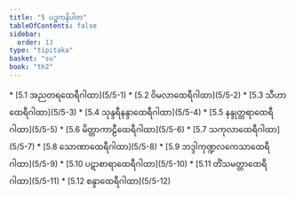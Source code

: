 ```yaml
---
title: "5 ပဉ္စကနိပါတ"
tableOfContents: false
sidebar:
  order: 13
type: "tipitaka"
basket: "su"
book: "th2"
---
```



<DynamicBreadcrumb />



<TableOfContents book="th2" section="5">
* [5.1 အညတရထေရီဂါထာ](5/5-1)
* [5.2 ဝိမလာထေရီဂါထာ](5/5-2)
* [5.3 သီဟာထေရီဂါထာ](5/5-3)
* [5.4 သုန္ဒရီနန္ဒာထေရီဂါထာ](5/5-4)
* [5.5 နန္ဒုတ္တရာထေရီဂါထာ](5/5-5)
* [5.6 မိတ္တာကာဠီထေရီဂါထာ](5/5-6)
* [5.7 သကုလာထေရီဂါထာ](5/5-7)
* [5.8 သောဏာထေရီဂါထာ](5/5-8)
* [5.9 ဘဒ္ဒါကုဏ္ဍလကေသာထေရီဂါထာ](5/5-9)
* [5.10 ပဋာစာရာထေရီဂါထာ](5/5-10)
* [5.11 တိံသမတ္တာထေရီဂါထာ](5/5-11)
* [5.12 စန္ဒာထေရီဂါထာ](5/5-12)
</TableOfContents>